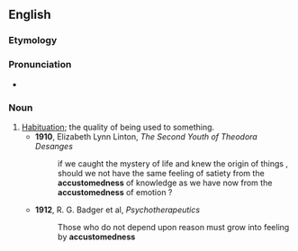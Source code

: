 ==English==

===Etymology===
{{suffix|en|accustomed|ness}}

===Pronunciation===
* {{a|US}} {{IPA|en|/əˈkʌs.təmd.nɪs/}}

===Noun===
{{en-noun|-}}

# [[habituation|Habituation]]; the quality of being used to something.
#* '''1910''', Elizabeth Lynn Linton, ''The Second Youth of Theodora Desanges''
#*:if we caught the mystery of life and knew the origin of things , should we not have the same feeling of satiety from the '''accustomedness''' of knowledge as we have now from the '''accustomedness''' of emotion ?
#* '''1912''', R. G. Badger et al, ''Psychotherapeutics''
#*:Those who do not depend upon reason must grow into feeling by '''accustomedness'''